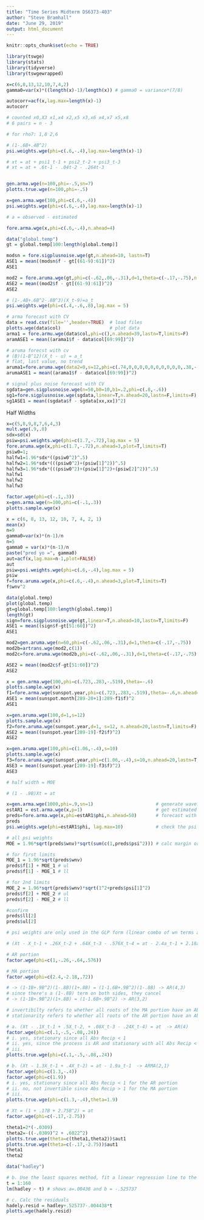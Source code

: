 ```yaml
---
title: "Time Series Midterm DS6373-403"
author: "Steve Bramhall"
date: "June 29, 2019"
output: html_document
---
```


```r
knitr::opts_chunk$set(echo = TRUE)

library(tswge)
library(stats)
library(tidyverse)
library(tswgewrapped)
```

```r
x=c(6,8,13,12,10,7,4,2)
gamma0=var(x)*((length(x)-1)/length(x)) # gamma0 = variance*(7/8)
```

```r
autocorr=acf(x,lag.max=length(x)-1)
autocorr
```

```r
# counted x0,X3 x1,x4 x2,x5 x3,x6 x4,x7 x5,x8 
# 6 pairs = n - 3
```

```r
# for rho7: 1,8 2,6 
```

```r
# (1-.6B+.4B^2)
psi.weights.wge(phi=c(.6,-.4),lag.max=length(x)-1)

# xt = at + psi1_t-1 + psi2_t-2 + psi3_t-3
# xt = at + .6t-1 - .04t-2 - .264t-3


gen.arma.wge(n=100,phi=-.5,sn=7)
plotts.true.wge(n=100,phi=-.5)
```

```r
x=gen.arma.wge(100,phi=c(.6,-.4))
psi.weights.wge(phi=c(.6,-.4),lag.max=length(x)-1)

```


```r
# a = observed - estimated
```

```r
fore.arma.wge(x,phi=c(.6,-.4),n.ahead=4)
```

```r
data("global.temp")
gt = global.temp[100:length(global.temp)]

modsn = fore.sigplusnoise.wge(gt,n.ahead=10, lastn=T)
ASE1 = mean((modsn$f - gt[(61-9):61])^2)
ASE1

mod2 = fore.aruma.wge(gt,phi=c(-.62,.06,-.31),d=1,theta=c(-.17,-.75),n.ahead=10,lastn=T)
ASE2 = mean((mod2$f - gt[(61-9):61])^2)
ASE2

```



```r

# (1-.4B+.6B^2-.8B^3)(X_t-9)=a_t
psi.weights.wge(phi=c(.4,-.6,.8),lag.max = 5)

# arma forecast with CV
data = read.csv(file='',header=TRUE)  # load files
plotts.wge(data$col)                  # plot data
arma1 = fore.armu.wge(data$col,phi=c(),n.ahead=39,lastn=T,limits=F)
aramASE1 = mean((arama1$f - data$col[69:99])^2)

# aruma forecst with cv
# (B)(1-B^12)(X_t - u) = a_t
# flat, last value, no trend
aruma1=fore.aruma.wge(data2=0,s=12,phi=c(.74,0,0,0,0,0,0,0,0,0,0,.38,-.2812),n.ahead=36,lastn=T,limits=F)
arumaASE1 = mean((arama1$f - data$col[69:99])^2)

# signal plus noise forecast with CV
sgdata=gen.sigplusnoise.wge(n=50,b0=10,b1=.2,phi=c(.8,-.6))
sg1=fore.sigplusnoise.wge(sgdata,linear=T,n.ahead=20,lastn=F,limits=F)
sg1ASE1 = mean((sgdata$f - sgdata[xx,xx])^2)


```


Half Widths
```r
x=c(5,8,9,8,7,6,4,3)
mult.wge(.9,.8)
sdx=sd(x)
psiw=psi.weights.wge(phi=c(1.7,-.72),lag.max = 5)
fore.aruma.wge(x,phi=c(1.7,-.72),n.ahead=3,plot=T,limits=T)
psiw0=1;
halfw1=1.96*sdx*((psiw0^2)^.5)
halfw2=1.96*sdx*(((psiw0^2)+(psiw[1]^2))^.5)
halfw3=1.96*sdx*(((psiw0^2)+(psiw[1]^2)+(psiw[2]^2))^.5)
halfw1
halfw2
halfw3
```

```r
factor.wge(phi=c(-.1,.3))
x=gen.arma.wge(n=100,phi=c(-.1,.3))
plotts.sample.wge(x)
```

```r
x = c(6, 8, 13, 12, 10, 7, 4, 2, 1)
mean(x)
n=9
gamma0=var(x)*(n-1)/n 
n=5
gamma0 = var(x)*(n-1)/n
paste("pred yo =", gamma0)
aut=acf(x,lag.max=n-1,plot=FALSE)
aut
psiw=psi.weights.wge(phi=c(.6,-.4),lag.max = 5)
psiw
f=fore.aruma.wge(x,phi=c(.6,-.4),n.ahead=3,plot=T,limits=T)
f$wnv^2
```

```r
data(global.temp)
plot(global.temp)
gt=global.temp[100:length(global.temp)]
length(gt)
sign=fore.sigplusnoise.wge(gt,linear=T,n.ahead=10,lastn=T,limits=F)
ASE1 = mean((sign$f-gt[51:60])^2)
ASE1

mod2=gen.aruma.wge(n=60,phi=c(-.62,.06,-.31),d=1,theta=c(-.17,-.75))
mod2b=artrans.wge(mod2,c(1))
mod2c=fore.aruma.wge(mod2b,phi=c(-.62,.06,-.31),d=1,theta=c(-.17,-.75),n.ahead=20,limits=T)

ASE2 = mean((mod2c$f-gt[51:60])^2)
ASE2

```

```r
x = gen.arma.wge(100,phi=c(.723,.283,-.519),theta=-.6)
plotts.sample.wge(x)
f1=fore.arma.wge(sunspot.year,phi=c(.723,.283,-.519),theta=-.6,n.ahead=20,lastn=T, limits=F)
ASE1 = mean(sunspot.month[289-20+1]:289-f1$f)^2
ASE1

x=gen.aruma.wge(100,d=1,s=12)
plotts.sample.wge(x)
f2=fore.aruma.wge(sunspot.year,d=1, s=12, n.ahead=20,lastn=T,limits=F)
ASE2 = mean((sunspot.year[289-19]-f2$f)^2)
ASE2

x=gen.aruma.wge(100,phi=c(1.06,-.4),s=10)
plotts.sample.wge(x)
f3=fore.aruma.wge(sunspot.year,phi=c(1.06,-.4),s=10,n.ahead=20,lastn=T,limits=F)
ASE3 = mean((sunspot.year[289-19]-f3$f)^2)
ASE3

```

```r
# half width = MOE

# (1 - .9B)Xt = at

x=gen.arma.wge(1000,phi=.9,sn=1)                       # generate waveform
estAR1 = est.arma.wge(x,p=1)                           # get estimated phi's, we know it's an AR 1 so p=1
preds=fore.arma.wge(x,phi=estAR1$phi,n.ahead=50)       # forecast with estimated phi's to get wnv
preds
psi.weights.wge(phi=estAR1$phi, lag.max=10)            # check the psi weights from the estimated phi

# all psi weights
MOE = 1.96*sqrt(preds$wnv)*sqrt(sum(c(1,preds$psi^2))) # calc margin or error

# for first limits
MOE_1 = 1.96*sqrt(preds$wnv)
preds$f[1] + MOE_1 # ul
preds$f[1] - MOE_1 # ll

# for 2nd limits
MOE_2 = 1.96*sqrt(preds$wnv)*sqrt(1^2+preds$psi[1]^2)
preds$f[2] + MOE_2 # ul
preds$f[2] - MOE_2 # ll

#confirm
preds$ll[2]
preds$ul[2]

# psi weights are only used in the GLP form (linear combo of wn terms and the coefs of the wn terms are the psi weights)

```


```r
# (Xt - X_t-1 + .26X_t-2 + .64X_t-3 - .576X_t-4 = at - 2.4a_t-1 + 2.18a_t-2 - .72a_t-3)

# AR portion
factor.wge(phi=c(1,-.26,-.64,.576))

# MA portion
factor.wge(phi=c(2.4,-2.18,.72))

# -> (1-1B+.9B^2)(1-.8B)(1+.8B) = (1-1.6B+.9B^2)(1-.8B) -> AR(4,3)
# since there's a (1-.8B) term on both sides, they cancel
# -> (1-1B+.9B^2)(1+.8B) = (1-1.6B+.9B^2) -> AR(3,2)

# invertibilty refers to whether all roots of the MA portion have an Abs Recip < 1
# stationarity refers to whether all roots of the AR portion have an Abs Recip < 1 ? 
```

```r
# a. (Xt - .1X_t-1 + .5X_t-2, + .08X_t-3 - .24X_t-4) = at  -> AR(4)
factor.wge(phi=c(.1,-.5,-.08,.24))
# i. yes, stationary since all Abs Recip < 1
# ii. yes, since the process is AR and stationary with all Abs Recip < 1 (roots outside unit circle)
# iii. 
plotts.true.wge(phi=c(.1,-.5,-.08,.24))
```

```r
# b. (Xt - 1.3X_t-1 + .4X_t-2) = at - 1.9a_t-1  -> ARMA(2,1)
factor.wge(phi=c(1.3,-.4))
factor.wge(phi=c(1.9))
# i. yes, stationary since all Abs Recip < 1 for the AR portion
# ii. no, not invertible since Abs Recip > 1 for the MA portion
# iii. 
plotts.true.wge(phi=c(1.3,-.4),theta=1.9)

```

```r
# Xt = (1 + .17B + 2.75B^2) = at
factor.wge(phi=c(-.17,-2.75))

theta1=2*(-.0309)
theta2=-((-.0309)^2 + .6022^2)
plotts.true.wge(theta=c(theta1,theta2))$aut1
plotts.true.wge(theta=c(-.17,-2.75))$aut1
theta1
theta2
```

```r
data("hadley")

# b. Use the least squares method, fit a linear regression line to the data
t = 1:160
lm(hadley ~ t) # shows a=.00438 and b = -.525737

# c. Calc the residuals
hadely.resid = hadley+.525737-.004438*t
plotts.wge(hadely.resid)
```

